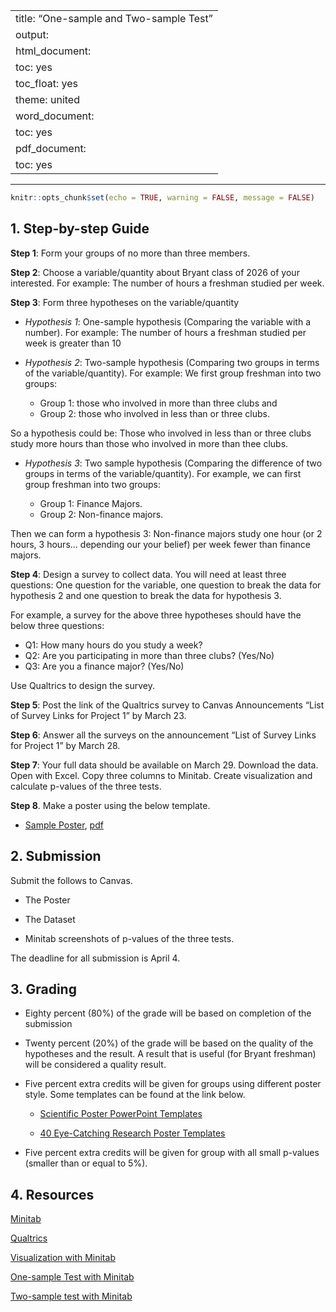 
---
title: "One-sample and Two-sample Test"
output:
  html_document:
    toc: yes
    toc_float: yes
    theme: united
  word_document:
    toc: yes
  pdf_document:
    toc: yes
---

---

```r
knitr::opts_chunk$set(echo = TRUE, warning = FALSE, message = FALSE)
```

## 1. Step-by-step Guide

**Step 1**: Form your groups of no more than three members. 

**Step 2**: Choose a variable/quantity about Bryant class of 2026 of your interested. For example: The number of hours a freshman studied per week. 

**Step 3**: Form three hypotheses on the variable/quantity

- *Hypothesis 1*: One-sample hypothesis (Comparing the variable with a number).  For example: The number of hours a freshman studied per week is greater than 10

- *Hypothesis 2*: Two-sample hypothesis (Comparing two groups in terms of the variable/quantity).  For example: We first group freshman into two groups:

  - Group 1: those who involved in more than three clubs and
  - Group 2: those who involved in less than or three clubs. 
  
So a hypothesis could be: Those who involved in less than or three clubs study more hours than those who involved in more than thee clubs. 

- *Hypothesis 3*:  Two sample hypothesis (Comparing the difference of two groups in terms of the variable/quantity). For example, we can first group freshman into two groups:

  - Group 1: Finance Majors.  
  - Group 2: Non-finance majors. 

Then we can form a hypothesis 3: Non-finance majors study one hour (or 2 hours, 3 hours... depending our your belief) per week fewer than finance majors. 

**Step 4**: Design a survey to collect data.  You will need at least three questions: One question for the variable, one question to break the data for hypothesis 2 and one question to break the data for hypothesis 3. 

For example, a survey for the above three hypotheses should have the below three questions:

- Q1: How many hours do you study a week?
- Q2: Are you participating in more than three clubs? (Yes/No)
- Q3: Are you a finance major? (Yes/No)

Use Qualtrics to design the survey. 

**Step 5**: Post the link of the Qualtrics survey to Canvas Announcements "List of Survey Links for Project 1" by March 23. 

**Step 6**: Answer all the surveys on the announcement "List of Survey Links for Project 1" by March 28. 

**Step 7**:  Your full data should be available on March 29. Download the data. Open with Excel.  Copy three columns to Minitab. Create visualization and calculate p-values of the three tests. 

**Step 8**. Make a poster using the below template. 

- [Sample Poster](sample_poster.pptx), [pdf](sample_poster.pdf)

## 2. Submission

Submit the follows to Canvas.

- The Poster

- The Dataset

- Minitab screenshots of p-values of the three tests. 

The deadline for all submission is April 4. 

## 3. Grading

- Eighty percent (80%) of the grade will be based on completion of the submission

- Twenty percent (20%) of the grade will be based on the quality of the hypotheses and the result.  A result that is useful (for Bryant freshman) will be considered a quality result. 

- Five percent extra credits will be given for groups using different poster style.  Some templates can be found at the link below. 

  - [Scientific Poster PowerPoint Templates](https://www.posternerd.com/sciposters-templates?signs_redirect)
  
  - [40 Eye-Catching Research Poster Templates](https://templatelab.com/research-posters/)

- Five percent extra credits will be given for group with all small p-values (smaller than or equal to 5%). 

## 4. Resources

[Minitab](https://app.minitab.com/)

[Qualtrics](https://bryant.yul1.qualtrics.com/login)

[Visualization with Minitab]()

[One-sample Test with Minitab]()

[Two-sample test with Minitab]()
